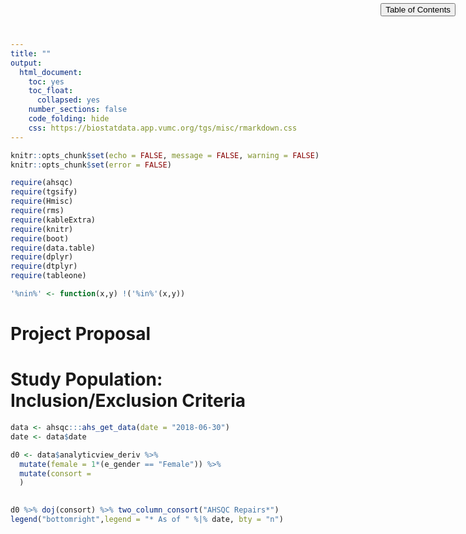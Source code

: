 ```yaml
---
title: ""
output: 
  html_document:
    toc: yes
    toc_float:
      collapsed: yes
    number_sections: false
    code_folding: hide
    css: https://biostatdata.app.vumc.org/tgs/misc/rmarkdown.css
---
```


<style type="text/css">
 #TOC{
   position:fixed;
   top:0;
   // left:0;
   right:0;
   margin: 32px 20px 20px 20px;
   z-index: 9;
   // display:none;
  }
  #toc-toggle{
    position:fixed;
    top:0;
    // left:0;
    right:0;
    margin: 5px 20px 5px 20px;
  }
  .col-md-3{
    width: 0%;
  }
  .col-md-9{
    width: 100%;
  }
  div.container-fluid.main-container{
    max-width:none;
    margin-left:0px;
    margin-right:none;
  }
  p{
  max-width:70ex;
  font-size:16pt;
  }
  p img{
  max-width:none;
  }
  .title{
  max-width:65ex;
  }
</style>

<button id="toc-toggle" type="button" class="btn btn-default btn-xs code-folding-btn pull-right collapsed" onclick="toggletoc()"><span>Table of Contents</span></button>

<script>
function toggletoc(){
$("#TOC").toggle();
}
</script>

```r
knitr::opts_chunk$set(echo = FALSE, message = FALSE, warning = FALSE)
knitr::opts_chunk$set(error = FALSE)
```

```r
require(ahsqc)
require(tgsify)
require(Hmisc)
require(rms)
require(kableExtra)
require(knitr)
require(boot)
require(data.table)
require(dplyr)
require(dtplyr)
require(tableone)
```

```r
'%nin%' <- function(x,y) !('%in%'(x,y))
```

# Project Proposal


# Study Population: Inclusion/Exclusion Criteria

```r
data <- ahsqc:::ahs_get_data(date = "2018-06-30")
date <- data$date

d0 <- data$analyticview_deriv %>%
  mutate(female = 1*(e_gender == "Female")) %>%
  mutate(consort = 
  )
          

d0 %>% doj(consort) %>% two_column_consort("AHSQC Repairs*")
legend("bottomright",legend = "* As of " %|% date, bty = "n")
```

